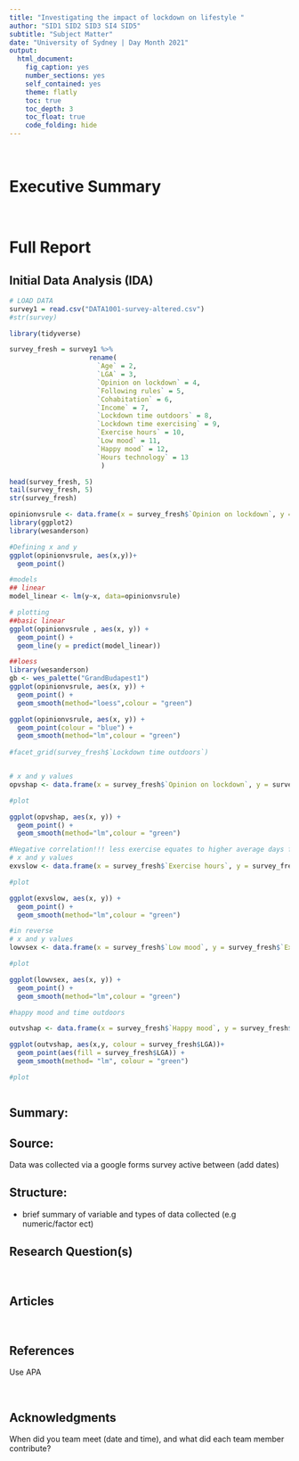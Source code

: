 ```yaml
---
title: "Investigating the impact of lockdown on lifestyle "
author: "SID1 SID2 SID3 SI4 SID5"
subtitle: "Subject Matter"
date: "University of Sydney | Day Month 2021"
output:
  html_document:
    fig_caption: yes
    number_sections: yes
    self_contained: yes
    theme: flatly
    toc: true
    toc_depth: 3
    toc_float: true
    code_folding: hide
---
```


<br>

# Executive Summary



<br>

# Full Report


## Initial Data Analysis (IDA)

```r
# LOAD DATA
survey1 = read.csv("DATA1001-survey-altered.csv")
#str(survey)

library(tidyverse)

survey_fresh = survey1 %>%
                    rename(
                      `Age` = 2,
                      `LGA` = 3,
                      `Opinion on lockdown` = 4,
                      `Following rules` = 5,
                      `Cohabitation` = 6,
                      `Income` = 7,
                      `Lockdown time outdoors` = 8, 
                      `Lockdown time exercising` = 9,
                      `Exercise hours` = 10,
                      `Low mood` = 11,
                      `Happy mood` = 12,
                      `Hours technology` = 13
                       )

head(survey_fresh, 5)
tail(survey_fresh, 5)
str(survey_fresh)

opinionvsrule <- data.frame(x = survey_fresh$`Opinion on lockdown`, y = survey_fresh$`Following rules`)
library(ggplot2)
library(wesanderson)

#Defining x and y 
ggplot(opinionvsrule, aes(x,y))+
  geom_point()

#models
## linear
model_linear <- lm(y~x, data=opinionvsrule)

# plotting
##basic linear
ggplot(opinionvsrule , aes(x, y)) +
  geom_point() +
  geom_line(y = predict(model_linear))

##loess
library(wesanderson)
gb <- wes_palette("GrandBudapest1")
ggplot(opinionvsrule, aes(x, y)) +
  geom_point() +
  geom_smooth(method="loess",colour = "green")

ggplot(opinionvsrule, aes(x, y)) +
  geom_point(colour = "blue") +
  geom_smooth(method="lm",colour = "green")
  
#facet_grid(survey_fresh$`Lockdown time outdoors`)



``` 
```r
# x and y values
opvshap <- data.frame(x = survey_fresh$`Opinion on lockdown`, y = survey_fresh$`Happy mood`)

#plot

ggplot(opvshap, aes(x, y)) +
  geom_point() +
  geom_smooth(method="lm",colour = "green")

#Negative correlation!!! less exercise equates to higher average days feeling low
# x and y values
exvslow <- data.frame(x = survey_fresh$`Exercise hours`, y = survey_fresh$`Low mood`)

#plot

ggplot(exvslow, aes(x, y)) +
  geom_point() +
  geom_smooth(method="lm",colour = "green")

#in reverse
# x and y values
lowvsex <- data.frame(x = survey_fresh$`Low mood`, y = survey_fresh$`Exercise hours`)

#plot

ggplot(lowvsex, aes(x, y)) +
  geom_point() +
  geom_smooth(method="lm",colour = "green")

#happy mood and time outdoors

outvshap <- data.frame(x = survey_fresh$`Happy mood`, y = survey_fresh$`Exercise hours`)

ggplot(outvshap, aes(x,y, colour = survey_fresh$LGA))+
  geom_point(aes(fill = survey_fresh$LGA)) +
  geom_smooth(method= "lm", colour = "green")

#plot

```
```r
```
## Summary:

## Source:
Data was collected via a google forms survey active between (add dates)

## Structure:
- brief summary of variable and types of data collected (e.g numeric/factor ect)


## Research Question(s)

<br>

## Articles

<br>

## References
Use APA

<br>

## Acknowledgments
When did you team meet (date and time), and what did each team member contribute?



